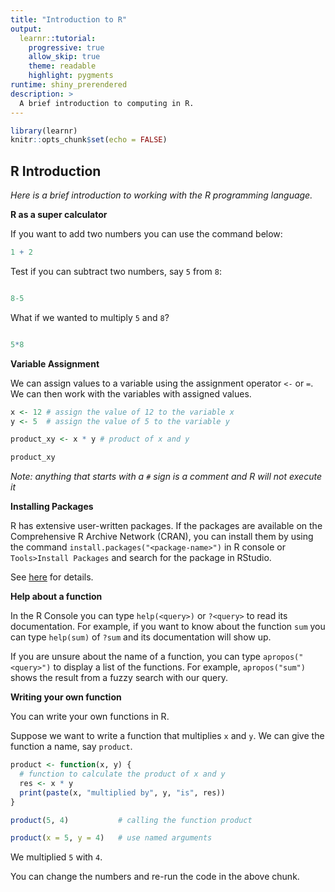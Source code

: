 ```yaml
---
title: "Introduction to R"
output: 
  learnr::tutorial:
    progressive: true
    allow_skip: true
    theme: readable
    highlight: pygments
runtime: shiny_prerendered
description: >
  A brief introduction to computing in R.
---
```


```r
library(learnr)
knitr::opts_chunk$set(echo = FALSE)
```

## R Introduction 

*Here is a brief introduction to working with the R programming language.*

**R as a super calculator**

If you want to add two numbers you can use the command below:

```r
1 + 2
```

Test if you can subtract two numbers, say `5` from `8`:

```r

```

```r
8-5
```

What if we wanted to multiply `5` and `8`?

```r

```

```r
5*8
```

**Variable Assignment**

We can assign values to a variable using the assignment operator `<-` or `=`. We can then work with the variables with assigned values.

```r
x <- 12 # assign the value of 12 to the variable x
y <- 5  # assign the value of 5 to the variable y

product_xy <- x * y # product of x and y

product_xy
```

*Note: anything that starts with a `#` sign is a comment and R will not execute it*

**Installing Packages**

R has extensive user-written packages. If the packages are available on the Comprehensive R Archive Network (CRAN), you can install them by using the command `install.packages("<package-name>")` in R console or `Tools>Install Packages` and search for the package in RStudio.

See [here](https://rstudio-education.github.io/hopr/packages2.html) for details.

**Help about a function**

In the R Console you can type `help(<query>)` or `?<query>` to read its documentation. For example, if you want to know about the function `sum` you can type `help(sum)` of `?sum` and its documentation will show up.

If you are unsure about the name of a function, you can type `apropos("<query>")` to display a list of the functions. For example, `apropos("sum")` shows the result from a fuzzy search with our query.

**Writing your own function**

You can write your own functions in R.

Suppose we want to write a function that multiplies `x` and `y`. We can give the function a name, say `product`. 

```r
product <- function(x, y) {
  # function to calculate the product of x and y
  res <- x * y
  print(paste(x, "multiplied by", y, "is", res))
}

product(5, 4)           # calling the function product

product(x = 5, y = 4)   # use named arguments

```

We multiplied `5` with `4`. 

You can change the numbers and re-run the code in the above chunk.
